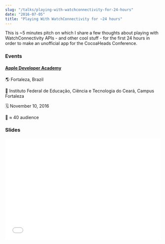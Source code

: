 ```yaml
---
slug: "/talks/playing-with-watchconnectivity-for-24-hours"
date: "2016-07-05"
title: "Playing With WatchConnectivity for ~24 hours"
---
```


This is ~5 minutes pitch on which I share a few thoughts about playing with WatchConnectivity APIs - and other cool stuff - for the first 24 hours in order to make an unofficial app for the CocoaHeads Conference.

### Events

#### [Apple Developer Academy](http://developeracademy.ifce.edu.br/)

🌎 Fortaleza, Brazil

📍 Instituto Federal de Educação, Ciência e Tecnologia do Ceará, Campus Fortaleza

🗓️ November 10, 2016

👥 ≈ 40 audience

### Slides

<div style="left: 0; width: 100%; height: 0; position: relative; padding-bottom: 65.2103%;">
  <iframe
    src="//speakerdeck.com/player/49a5f8e7c0034e7a94badb68d373cdca"
    style="border: 0; top: 0; left: 0; width: 100%; height: 100%; position: absolute;"
    allowfullscreen
    scrolling="no"
  ></iframe>
</div>
